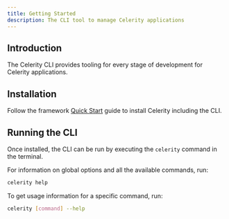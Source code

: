 ```yaml
---
title: Getting Started
description: The CLI tool to manage Celerity applications
---
```


## Introduction

The Celerity CLI provides tooling for every stage of development for Celerity applications.

## Installation

Follow the framework [Quick Start](/docs/framework) guide to install Celerity including the CLI.

## Running the CLI

Once installed, the CLI can be run by executing the `celerity` command in the terminal.

For information on global options and all the available commands, run:

```bash
celerity help
```

To get usage information for a specific command, run:

```bash
celerity [command] --help
```
